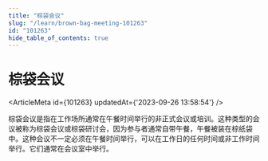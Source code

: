 ```yaml
---
title: "棕袋会议"
slug: "/learn/brown-bag-meeting-101263"
id: "101263"
hide_table_of_contents: true
---
```



# 棕袋会议

<ArticleMeta id={101263} updatedAt={'2023-09-26 13:58:54'} />
<div className='border-solid border-b border-t-0 my-4 border-[var(--ifm-color-gray-300)]' />

棕袋会议是指在工作场所通常在午餐时间举行的非正式会议或培训。这种类型的会议被称为棕袋会议或棕袋研讨会，因为参与者通常自带午餐，午餐被装在棕纸袋中。这种会议不一定必须在午餐时间举行，可以在工作日的任何时间或非工作时间举行。它们通常在会议室中举行。
